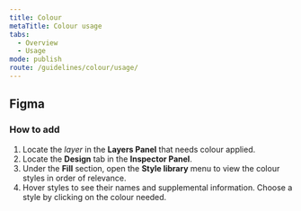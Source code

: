```yaml
---
title: Colour
metaTitle: Colour usage
tabs:
  - Overview
  - Usage
mode: publish
route: /guidelines/colour/usage/
---
```


## Figma

### How to add

1. Locate the _layer_ in the **Layers Panel** that needs colour applied.
2. Locate the **Design** tab in the **Inspector Panel**.
3. Under the **Fill** section, open the **Style library** menu to view the colour styles in order of relevance.
4. Hover styles to see their names and supplemental information. Choose a style by clicking on the colour needed.
